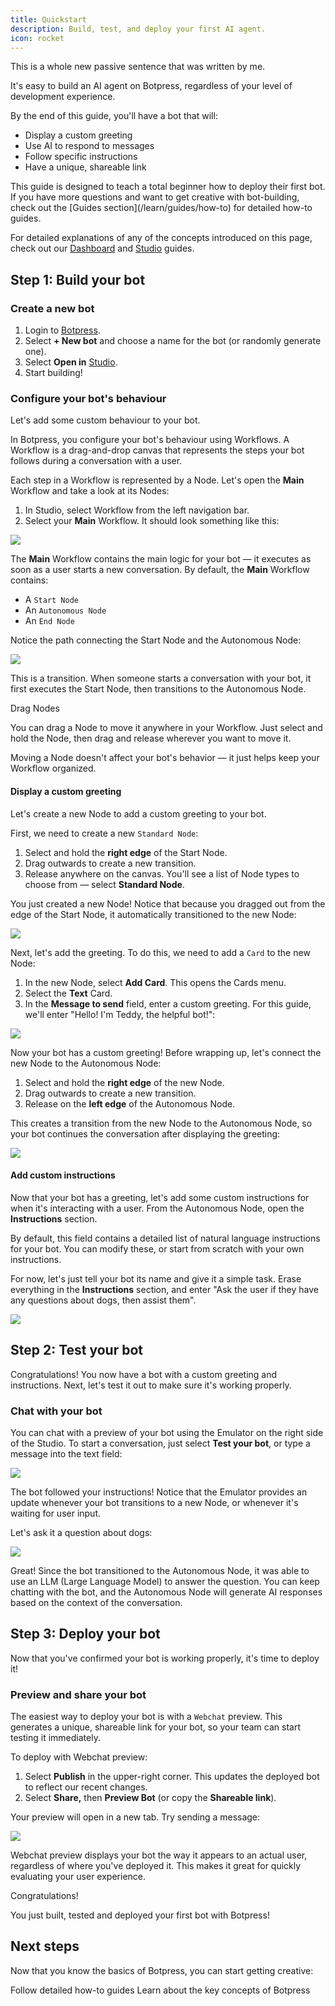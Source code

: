 ```yaml
---
title: Quickstart
description: Build, test, and deploy your first AI agent.
icon: rocket
---
```


This is a whole new passive sentence that was written by me.

It's easy to build an AI agent on Botpress, regardless of your level of development experience.

By the end of this guide, you'll have a bot that will:

- Display a custom greeting
- Use AI to respond to messages
- Follow specific instructions
- Have a unique, shareable link

<Note>
This guide is designed to teach a total beginner how to deploy their first bot. If you have more questions and want to get creative with bot-building, check out the [Guides section](/learn/guides/how-to) for detailed how-to guides.

For detailed explanations of any of the concepts introduced on this page, check out our [Dashboard](/learn/get-started/dashboard/workspace/introduction) and [Studio](/learn/reference/introduction) guides.

</Note>

## Step 1: Build your bot

### Create a new bot

1. Login to [Botpress](https://app.botpress.cloud).
2. Select **+ New bot** and choose a name for the bot (or randomly generate one).
3. Select **Open in** [Studio](/learn/reference/introduction).
4. Start building!

### Configure your bot's behaviour

Let's add some custom behaviour to your bot.

In Botpress, you configure your bot's behaviour using Workflows. A Workflow is a drag-and-drop canvas that represents the steps your bot follows during a conversation with a user.

Each step in a Workflow is represented by a Node. Let's open the **Main** Workflow and take a look at its Nodes:

1. In Studio, select Workflow from the left navigation bar.
2. Select your **Main** Workflow. It should look something like this:

<img src="./assets/studio-workflow.png" />

The **Main** Workflow contains the main logic for your bot — it executes as soon as a user starts a new conversation. By default, the **Main** Workflow contains:

- A `Start Node`
- An `Autonomous Node`
- An `End Node`

Notice the path connecting the Start Node and the Autonomous Node:

<img src="./assets/autonomous-node.png" />

This is a transition. When someone starts a conversation with your bot, it first executes the Start Node, then transitions to the Autonomous Node.

<Tip>
Drag Nodes

You can drag a Node to move it anywhere in your Workflow. Just select and hold the Node, then drag and release wherever you want to move it.

Moving a Node doesn't affect your bot's behavior — it just helps keep your Workflow organized.

</Tip>

#### Display a custom greeting

Let's create a new Node to add a custom greeting to your bot.

First, we need to create a new `Standard Node`:

1. Select and hold the **right edge** of the Start Node.
2. Drag outwards to create a new transition.
3. Release anywhere on the canvas. You'll see a list of Node types to choose from — select **Standard Node**.

You just created a new Node! Notice that because you dragged out from the edge of the Start Node, it automatically transitioned to the new Node:

<img src="./assets/start-node.png" />

Next, let's add the greeting. To do this, we need to add a `Card` to the new Node:

1. In the new Node, select **Add Card**. This opens the Cards menu.
2. Select the **Text** Card.
3. In the **Message to send** field, enter a custom greeting. For this guide, we'll enter "Hello! I'm Teddy, the helpful bot!":

<img align="center" src="./assets/send-message-card.png" />

Now your bot has a custom greeting! Before wrapping up, let's connect the new Node to the Autonomous Node:

1. Select and hold the **right edge** of the new Node.
2. Drag outwards to create a new transition.
3. Release on the **left edge** of the Autonomous Node.

This creates a transition from the new Node to the Autonomous Node, so your bot continues the conversation after displaying the greeting:

<img src="./assets/transition-between-nodes.png" />

#### Add custom instructions

Now that your bot has a greeting, let's add some custom instructions for when it's interacting with a user. From the Autonomous Node, open the **Instructions** section.

By default, this field contains a detailed list of natural language instructions for your bot. You can modify these, or start from scratch with your own instructions.

For now, let's just tell your bot its name and give it a simple task. Erase everything in the **Instructions** section, and enter "Ask the user if they have any questions about dogs, then assist them".

<img src="./assets/add-custom-instruction.png" />

## Step 2: Test your bot

Congratulations! You now have a bot with a custom greeting and instructions. Next, let's test it out to make sure it's working properly.

### Chat with your bot

You can chat with a preview of your bot using the Emulator on the right side of the Studio. To start a conversation, just select **Test your bot**, or type a message into the text field:

<img src="./assets/emulator.png" />

The bot followed your instructions! Notice that the Emulator provides an update whenever your bot transitions to a new Node, or whenever it's waiting for user input.

Let's ask it a question about dogs:

<img src="./assets/ask-question-emulator.png" />

Great! Since the bot transitioned to the Autonomous Node, it was able to use an LLM (Large Language Model) to answer the question. You can keep chatting with the bot, and the Autonomous Node will generate AI responses based on the context of the conversation.

## Step 3: Deploy your bot

Now that you've confirmed your bot is working properly, it's time to deploy it!

### Preview and share your bot

The easiest way to deploy your bot is with a `Webchat` preview. This generates a unique, shareable link for your bot, so your team can start testing it immediately.

To deploy with Webchat preview:

1. Select **Publish** in the upper-right corner. This updates the deployed bot to reflect our recent changes.
2. Select **Share,** then **Preview Bot** (or copy the **Shareable link**).

Your preview will open in a new tab. Try sending a message:

<img src="./assets/webchat-preview.png" />

Webchat preview displays your bot the way it appears to an actual user, regardless of where you've deployed it. This makes it great for quickly evaluating your user experience.

<Check>
Congratulations!

You just built, tested and deployed your first bot with Botpress!

</Check>

## Next steps

Now that you know the basics of Botpress, you can start getting creative:

<Columns>
  <Card title="Guides" icon="lightbulb" href="/learn/guides/how-to">
    Follow detailed how-to guides
  </Card>
  <Card title="Reference" icon="book" href="/learn/get-started/dashboard">
    Learn about the key concepts of Botpress
  </Card>
</Columns>
